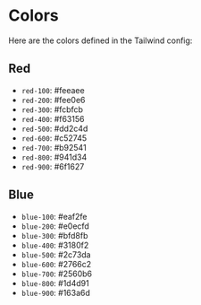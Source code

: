 
<Meta title="Design Tokens/Colors" />

# Colors

Here are the colors defined in the Tailwind config:

## Red

- `red-100`: #feeaee
- `red-200`: #fee0e6
- `red-300`: #fcbfcb
- `red-400`: #f63156
- `red-500`: #dd2c4d
- `red-600`: #c52745
- `red-700`: #b92541
- `red-800`: #941d34
- `red-900`: #6f1627

## Blue

- `blue-100`: #eaf2fe
- `blue-200`: #e0ecfd
- `blue-300`: #bfd8fb
- `blue-400`: #3180f2
- `blue-500`: #2c73da
- `blue-600`: #2766c2
- `blue-700`: #2560b6
- `blue-800`: #1d4d91
- `blue-900`: #163a6d

<!-- 추가적인 색상 팔레트도 같은 방식으로 추가 가능합니다. -->
